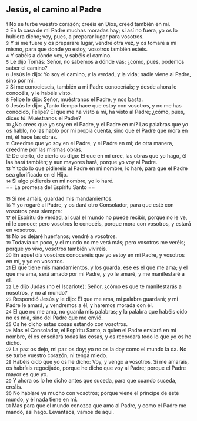 == Jesús, el camino al Padre ==

{{anchor|1}} <small>1</small> No se turbe vuestro corazón; creéis en Dios, creed también en mí.<br>
{{anchor|2}} <small>2</small> En la casa de mi Padre muchas moradas hay; si así no fuera, yo os lo hubiera dicho; voy, pues, a preparar lugar para vosotros.<br>
{{anchor|3}} <small>3</small> Y si me fuere y os preparare lugar, vendré otra vez, y os tomaré a mí mismo, para que donde yo estoy, vosotros también estéis.<br>
{{anchor|4}} <small>4</small> Y sabéis a dónde voy, y sabéis el camino.<br>
{{anchor|5}} <small>5</small> Le dijo Tomás: Señor, no sabemos a dónde vas; ¿cómo, pues, podemos saber el camino?<br>
{{anchor|6}} <small>6</small> Jesús le dijo: Yo soy el camino, y la verdad, y la vida; nadie viene al Padre, sino por mí.<br>
{{anchor|7}} <small>7</small> Si me conocieseis, también a mi Padre conoceríais; y desde ahora le conocéis, y le habéis visto.<br>
{{anchor|8}} <small>8</small> Felipe le dijo: Señor, muéstranos el Padre, y nos basta.<br>
{{anchor|9}} <small>9</small> Jesús le dijo: ¿Tanto tiempo hace que estoy con vosotros, y no me has conocido, Felipe? El que me ha visto a mí, ha visto al Padre; ¿cómo, pues, dices tú: Muéstranos el Padre?<br>
{{anchor|10}} <small>10</small> ¿No crees que yo soy en el Padre, y el Padre en mí? Las palabras que yo os hablo, no las hablo por mi propia cuenta, sino que el Padre que mora en mí, él hace las obras.<br>
{{anchor|11}} <small>11</small> Creedme que yo soy en el Padre, y el Padre en mí; de otra manera, creedme por las mismas obras.<br>
{{anchor|12}} <small>12</small> De cierto, de cierto os digo: El que en mí cree, las obras que yo hago, él las hará también; y aun mayores hará, porque yo voy al Padre.<br>
{{anchor|13}} <small>13</small> Y todo lo que pidiereis al Padre en mi nombre, lo haré, para que el Padre sea glorificado en el Hijo.<br>
{{anchor|14}} <small>14</small> Si algo pidiereis en mi nombre, yo lo haré.<br>
== La promesa del Espíritu Santo ==

{{anchor|15}} <small>15</small> Si me amáis, guardad mis mandamientos.<br>
{{anchor|16}} <small>16</small> Y yo rogaré al Padre, y os dará otro Consolador, para que esté con vosotros para siempre:<br>
{{anchor|17}} <small>17</small> el Espíritu de verdad, al cual el mundo no puede recibir, porque no le ve, ni le conoce; pero vosotros le conocéis, porque mora con vosotros, y estará en vosotros.<br>
{{anchor|18}} <small>18</small> No os dejaré huérfanos; vendré a vosotros.<br>
{{anchor|19}} <small>19</small> Todavía un poco, y el mundo no me verá más; pero vosotros me veréis; porque yo vivo, vosotros también viviréis.<br>
{{anchor|20}} <small>20</small> En aquel día vosotros conoceréis que yo estoy en mi Padre, y vosotros en mí, y yo en vosotros.<br>
{{anchor|21}} <small>21</small> El que tiene mis mandamientos, y los guarda, ése es el que me ama; y el que me ama, será amado por mi Padre, y yo le amaré, y me manifestaré a él.<br>
{{anchor|22}} <small>22</small> Le dijo Judas (no el Iscariote): Señor, ¿cómo es que te manifestarás a nosotros, y no al mundo?<br>
{{anchor|23}} <small>23</small> Respondió Jesús y le dijo: El que me ama, mi palabra guardará; y mi Padre le amará, y vendremos a él, y haremos morada con él.<br>
{{anchor|24}} <small>24</small> El que no me ama, no guarda mis palabras; y la palabra que habéis oído no es mía, sino del Padre que me envió.<br>
{{anchor|25}} <small>25</small> Os he dicho estas cosas estando con vosotros.<br>
{{anchor|26}} <small>26</small> Mas el Consolador, el Espíritu Santo, a quien el Padre enviará en mi nombre, él os enseñará todas las cosas, y os recordará todo lo que yo os he dicho.<br>
{{anchor|27}} <small>27</small> La paz os dejo, mi paz os doy; yo no os la doy como el mundo la da. No se turbe vuestro corazón, ni tenga miedo.<br>
{{anchor|28}} <small>28</small> Habéis oído que yo os he dicho: Voy, y vengo a vosotros. Si me amarais, os habríais regocijado, porque he dicho que voy al Padre; porque el Padre mayor es que yo.<br>
{{anchor|29}} <small>29</small> Y ahora os lo he dicho antes que suceda, para que cuando suceda, creáis.<br>
{{anchor|30}} <small>30</small> No hablaré ya mucho con vosotros; porque viene el príncipe de este mundo, y él nada tiene en mí.<br>
{{anchor|31}} <small>31</small> Mas para que el mundo conozca que amo al Padre, y como el Padre me mandó, así hago. Levantaos, vamos de aquí.<br>
